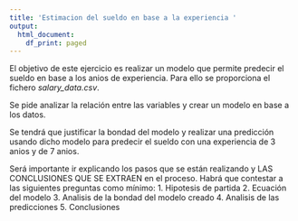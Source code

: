 ---
title: 'Estimacion del sueldo en base a la experiencia '
output:
  html_document:
    df_print: paged
---

El objetivo de este ejercicio es realizar un modelo que permite predecir el sueldo en base a los anios de experiencia. 
Para ello se proporciona el fichero *salary_data.csv*. 

Se pide analizar la relación entre las variables y crear un modelo en base a los datos. 

Se tendrá que justificar la bondad del modelo y realizar una predicción usando dicho modelo para predecir el sueldo con una experiencia de 3 anios y de 7 anios. 

Será importante ir explicando los pasos que se están realizando y LAS CONCLUSIONES QUE SE EXTRAEN en el proceso. 
Habrá que contestar a las siguientes preguntas como mínimo:
1. Hipotesis de partida
2. Ecuación del modelo
3. Analisis de la bondad del modelo creado
4. Analisis de las predicciones
5. Conclusiones

```{r}

```

